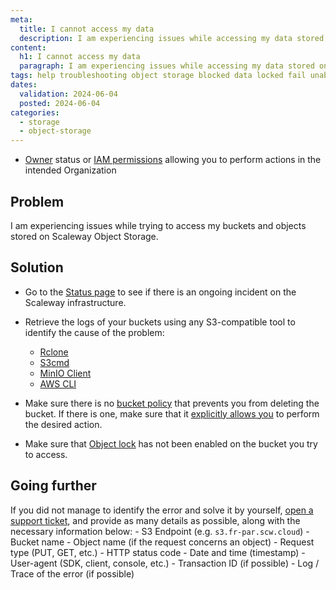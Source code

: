```yaml
---
meta:
  title: I cannot access my data
  description: I am experiencing issues while accessing my data stored on Scaleway Object Storage.
content:
  h1: I cannot access my data
  paragraph: I am experiencing issues while accessing my data stored on Scaleway Object Storage.
tags: help troubleshooting object storage blocked data locked fail unable impossible
dates:
  validation: 2024-06-04
  posted: 2024-06-04
categories:
  - storage
  - object-storage
---
```


<Macro id="requirements" />

- [Owner](/identity-and-access-management/iam/concepts/#owner) status or [IAM permissions](/identity-and-access-management/iam/concepts/#permission) allowing you to perform actions in the intended Organization

## Problem

I am experiencing issues while trying to access my buckets and objects stored on Scaleway Object Storage.

## Solution

- Go to the [Status page](https://status.scaleway.com/) to see if there is an ongoing incident on the Scaleway infrastructure.

- Retrieve the logs of your buckets using any S3-compatible tool to identify the cause of the problem:
    - [Rclone](https://rclone.org/docs/#logging)
    - [S3cmd](https://s3tools.org/usage)
    - [MinIO Client](https://min.io/docs/minio/linux/reference/minio-mc-admin/mc-admin-logs.html#mc-admin-logs)
    - [AWS CLI](https://docs.aws.amazon.com/cli/latest/reference/logs/get-log-events.html)

- Make sure there is no [bucket policy](/storage/object/concepts/#bucket-policy) that prevents you from deleting the bucket. If there is one, make sure that it [explicitly allows you](/storage/object/api-cli/bucket-policy/) to perform the desired action.

- Make sure that [Object lock](/storage/object/api-cli/object-lock/) has not been enabled on the bucket you try to access.

## Going further

If you did not manage to identify the error and solve it by yourself, [open a support ticket](/console/account/how-to/open-a-support-ticket/), and provide as many details as possible, along with the necessary information below:
    - S3 Endpoint (e.g. `s3.fr-par.scw.cloud`)
    - Bucket name
    - Object name (if the request concerns an object)
    - Request type (PUT, GET, etc.)
    - HTTP status code
    - Date and time (timestamp)
    - User-agent (SDK, client, console, etc.)
    - Transaction ID (if possible)
    - Log / Trace of the error (if possible)


